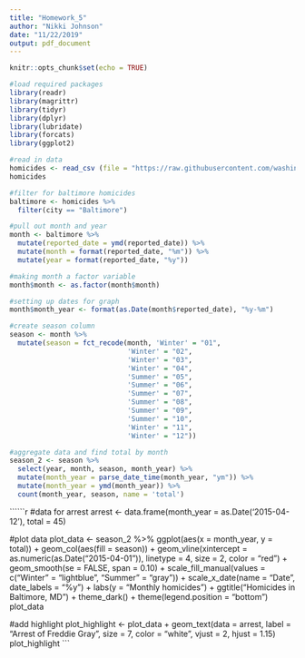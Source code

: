 ```yaml
---
title: "Homework_5"
author: "Nikki Johnson"
date: "11/22/2019"
output: pdf_document
---
```


```r
knitr::opts_chunk$set(echo = TRUE)
```

```r
#load required packages
library(readr)
library(magrittr)
library(tidyr)
library(dplyr)
library(lubridate)
library(forcats)
library(ggplot2)

#read in data
homicides <- read_csv (file = "https://raw.githubusercontent.com/washingtonpost/data-homicides/master/homicide-data.csv")
homicides

#filter for baltimore homicides
baltimore <- homicides %>%
  filter(city == "Baltimore")

#pull out month and year
month <- baltimore %>%
  mutate(reported_date = ymd(reported_date)) %>%
  mutate(month = format(reported_date, "%m")) %>%
  mutate(year = format(reported_date, "%y"))

#making month a factor variable
month$month <- as.factor(month$month)

#setting up dates for graph
month$month_year <- format(as.Date(month$reported_date), "%y-%m")

#create season column 
season <- month %>%
  mutate(season = fct_recode(month, 'Winter' = "01",
                             'Winter' = "02",
                             'Winter' = "03",
                             'Winter' = "04",
                             'Summer' = "05",
                             'Summer' = "06",
                             'Summer' = "07",
                             'Summer' = "08",
                             'Summer' = "09",
                             'Summer' = "10",
                             'Winter' = "11",
                             'Winter' = "12"))

#aggregate data and find total by month
season_2 <- season %>%
  select(year, month, season, month_year) %>%
  mutate(month_year = parse_date_time(month_year, "ym")) %>%
  mutate(month_year = ymd(month_year)) %>%
  count(month_year, season, name = 'total') 
```

``````r
#data for arrest
arrest <- data.frame(month_year = as.Date('2015-04-12'), total = 45)

#plot data
plot_data <- season_2 %>%
  ggplot(aes(x = month_year, y = total)) +
  geom_col(aes(fill = season)) +
  geom_vline(xintercept = as.numeric(as.Date("2015-04-01")), 
             linetype = 4, size = 2, color = "red") +
  geom_smooth(se = FALSE, span = 0.10) +
  scale_fill_manual(values = c("Winter" = "lightblue", "Summer" = "gray")) +
  scale_x_date(name = "Date", date_labels = "%y") +
  labs(y = "Monthly homicides") +
  ggtitle("Homicides in Baltimore, MD") +
  theme_dark() +
  theme(legend.position = "bottom")
plot_data

#add highlight
plot_highlight <- plot_data + 
        geom_text(data = arrest,
                 label = "Arrest of Freddie Gray",
                 size = 7,
                 color = "white", vjust = 2, hjust = 1.15)
plot_highlight
```
